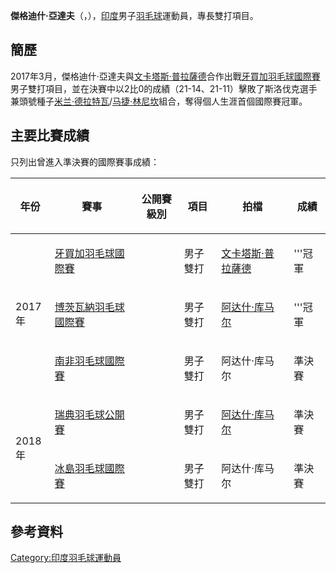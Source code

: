 {{noteTA|G1=Badminton}}
{{Infobox 羽球選手
| playername              = 傑格迪什·亞達夫<br/>{{lang|en|Jagadish Yadav}}
| image                   = 
| size                    = 
| caption                 = 
| birth_name              = 
| date_of_birth           = {{birth_date_and_age|1985|8|26}}
| place_of_birth          = {{IND}}
| height                  = 
| weight                  = 
| event                   = 男子雙打、混合雙打
| country                 = {{IND}}
| years_started           = 
| handedness              = 
| coach                   = 
| highest_ranking         = 第94位（男雙-[[S._Sanjeeth|Sanjeeth]]）
| date_of_highest_ranking = 2014年10月30日 <ref name="highest-ranking">{{en}}[http://bwfcontent.tournamentsoftware.com/ranking/player.aspx?id=16515&player=108485 BWF World Ranking - Ranking of Jagadish YADAV (37151)]</ref>
| current_ranking         = 第182位（男雙-[[薩黑爾·西帕尼|西帕尼]]）<br/>第185位（男雙-[[阿达什·库马尔|库马尔]]）<br/>第219位（混雙-[[文卡塔斯·普拉薩德|普拉薩德]]）
| date_of_current_ranking = 2018年1月20日<ref>{{en}}[http://bwfcontent.tournamentsoftware.com/ranking/category.aspx?id=16515&category=474 BWF World Ranking - BWF世界排名榜 (1/20/2018) - Men's doubles]</ref><ref>{{en}}[http://bwfcontent.tournamentsoftware.com/ranking/category.aspx?id=16515&category=476 BWF World Ranking - BWF世界排名榜 (1/20/2018) - Mixed doubles]</ref>
| played                  = 0勝－4負（男單）<br/>24勝－42負（男雙）<br/>0勝－4負（混雙）
| titles                  = 
| bwf_profile             = 3338EEC1-E946-4498-92C7-D537967EBADE
| bwf_id                  = 37151
| updated                 = 2018年1月23日
}}
{{MedalTableTop}}
{{MedalSport | 男子[[羽毛球|羽毛球]]}}
{{MedalCountry | {{IND}}}}
{{MedalBottom}}
'''傑格迪什·亞達夫'''（{{lang|en|'''Jagadish Yadav'''}}，{{bd|1985年|8月26日}}），[[印度|印度]]男子[[羽毛球|羽毛球]]運動員，專長雙打項目。

==簡歷==
2017年3月，傑格迪什·亞達夫與[[文卡塔斯·普拉薩德|文卡塔斯·普拉薩德]]合作出戰[[2017年牙買加羽毛球國際賽|牙買加羽毛球國際賽]]男子雙打項目，並在決賽中以2比0的成績（21-14、21-11）擊敗了斯洛伐克選手兼頭號種子[[米兰·德拉特瓦|米兰·德拉特瓦]]/[[马捷·林尼坎|马捷·林尼坎]]組合，奪得個人生涯首個國際賽冠軍。

==主要比賽成績==
只列出曾進入準決賽的國際賽事成績：
{| class=wikitable style="text-align:center; font-size:small;" 
!width="50"|年份
!width="180"|賽事
!width="80"|公開賽級別
!width="60"|項目
!width="150"|拍檔
!width="50"|成績
|-
!rowspan="3"|2017年
|[[2017年牙買加羽毛球國際賽|牙買加羽毛球國際賽]]
|{{BWFIS}}
|男子雙打
|[[文卡塔斯·普拉薩德|文卡塔斯·普拉薩德]]
|bgcolor="gold"|'''冠軍
|-
|[[2017年博茨瓦納羽毛球國際賽|博茨瓦納羽毛球國際賽]]
|{{BWFIS}}
|男子雙打
|[[阿达什·库马尔|阿达什·库马尔]]
|bgcolor="gold"|'''冠軍
|-
|[[2017年南非羽毛球國際賽|南非羽毛球國際賽]]
|{{BWFIS}}
|男子雙打
|阿达什·库马尔
|bgcolor="#b8860b"|準決賽
|-
!rowspan="2"|2018年
|[[2018年瑞典羽毛球公開賽|瑞典羽毛球公開賽]]
|{{BWFIS}}
|男子雙打
|[[阿达什·库马尔|阿达什·库马尔]]
|bgcolor="#b8860b"|準決賽
|-
|[[2018年冰島羽毛球國際賽|冰島羽毛球國際賽]]
|{{BWFIS}}
|男子雙打
|阿达什·库马尔
|bgcolor="#b8860b"|準決賽
|}
{{BWF賽事級別索引}}

==參考資料==
{{Reflist}}

{{DEFAULTSORT:Yadav, Jagadish}}
[[Category:印度羽毛球運動員|Category:印度羽毛球運動員]]